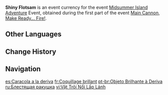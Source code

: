 {{Item Infobox
|id           = 000124
|image        = Item Shiny Flotsam.png
|type         = Event Items
|group        = Event Currencies
|quality      = 4
|description  = Shells brought in by the tide that shine gorgeously, filled with the breath of the sea.<br>Can be exchanged for precious treasures during the "[[Midsummer Island Adventure]]" event.
|source1      = [[Midsummer Island Adventure]] Part I: [[Main Cannon, Make Ready... Fire!]]
|event        = Midsummer Island Adventure
|eventNote    = Part I: [[Main Cannon, Make Ready... Fire!]]
}}
'''Shiny Flotsam''' is an event currency for the event [[Midsummer Island Adventure]] Event, obtained during the first part of the event [[Main Cannon, Make Ready... Fire!]].

==Other Languages==
{{Other Languages
|en      = Shiny Flotsam
|zhs     = 亮闪闪的漂流物
|zhs_rm  = Liàngshǎnshǎn de Piāoliú Wù
|zht     = 亮閃閃的漂流物
|zht_rm  = Liàngshǎnshǎn de Piāoliú Wù
|zh_tl   = Shiny Floating Object
|ja      = キラキラ漂流物
|ja_rm   = Kirakira Hyouryuubutsu
|ja_tl   = Shiny Flotsam
|ko      = 반짝이는 표류물
|ko_tl   = Shiny Flotsam
|es      = Caracola a la deriva
|es_tl   = Drifting Seashell
|fr      = Coquillage brillant
|fr_tl   = Shiny Shellfish
|ru      = Блестящая ракушка
|ru_tl   = Shiny Seashell
|th      = Shiny Flotsam
|vi      = Vật Trôi Nổi Lấp Lánh
|vi_tl   = 
|de      = Glitzermuschel
|de_tl   = Sparkly Shell
|id      = Benda Terdampar yang Bersinar
|id_tl   = Shiny Stranded Object
|pt      = Objeto Brilhante à Deriva
|pt_tl   = Drifting Shiny Object
}}

==Change History==
{{Change History|1.6}}

==Navigation==
{{Precious Navbox|Currency}}

[[es:Caracola a la deriva]]
[[fr:Coquillage brillant]]
[[pt-br:Objeto Brilhante à Deriva]]
[[ru:Блестящая ракушка]]
[[vi:Vật Trôi Nổi Lấp Lánh]]
